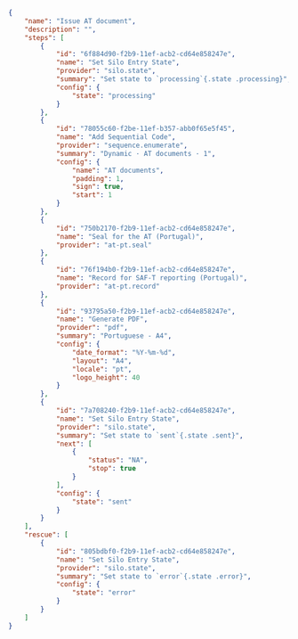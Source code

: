 ```json
{
    "name": "Issue AT document",
    "description": "",
    "steps": [
        {
            "id": "6f884d90-f2b9-11ef-acb2-cd64e858247e",
            "name": "Set Silo Entry State",
            "provider": "silo.state",
            "summary": "Set state to `processing`{.state .processing}",
            "config": {
                "state": "processing"
            }
        },
        {
            "id": "78055c60-f2be-11ef-b357-abb0f65e5f45",
            "name": "Add Sequential Code",
            "provider": "sequence.enumerate",
            "summary": "Dynamic · AT documents · 1",
            "config": {
                "name": "AT documents",
                "padding": 1,
                "sign": true,
                "start": 1
            }
        },
        {
            "id": "750b2170-f2b9-11ef-acb2-cd64e858247e",
            "name": "Seal for the AT (Portugal)",
            "provider": "at-pt.seal"
        },
        {
            "id": "76f194b0-f2b9-11ef-acb2-cd64e858247e",
            "name": "Record for SAF-T reporting (Portugal)",
            "provider": "at-pt.record"
        },
        {
            "id": "93795a50-f2b9-11ef-acb2-cd64e858247e",
            "name": "Generate PDF",
            "provider": "pdf",
            "summary": "Portuguese - A4",
            "config": {
                "date_format": "%Y-%m-%d",
                "layout": "A4",
                "locale": "pt",
                "logo_height": 40
            }
        },
        {
            "id": "7a708240-f2b9-11ef-acb2-cd64e858247e",
            "name": "Set Silo Entry State",
            "provider": "silo.state",
            "summary": "Set state to `sent`{.state .sent}",
            "next": [
                {
                    "status": "NA",
                    "stop": true
                }
            ],
            "config": {
                "state": "sent"
            }
        }
    ],
    "rescue": [
        {
            "id": "805bdbf0-f2b9-11ef-acb2-cd64e858247e",
            "name": "Set Silo Entry State",
            "provider": "silo.state",
            "summary": "Set state to `error`{.state .error}",
            "config": {
                "state": "error"
            }
        }
    ]
}
```
